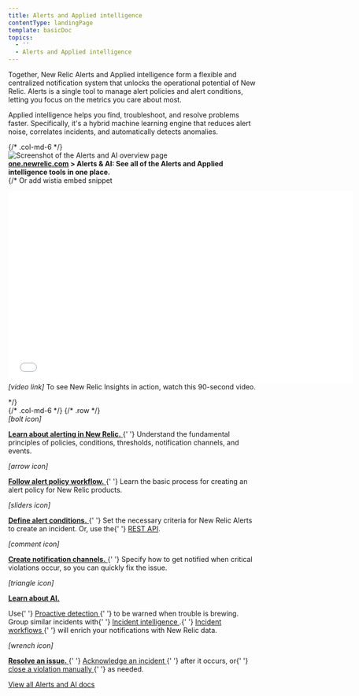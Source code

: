```yaml
---
title: Alerts and Applied intelligence
contentType: landingPage
template: basicDoc
topics:
  - ''
  - Alerts and Applied intelligence
---
```


<div>
  <div className="row">
    <div className="col-md-6 col add-margin">
      <p>
        Together, New Relic Alerts and Applied intelligence form a flexible and
        centralized notification system that unlocks the operational potential
        of New Relic. Alerts is a single tool to manage alert policies and alert
        conditions, letting you focus on the metrics you care about most.
      </p>
      <p>
        Applied intelligence helps you find, troubleshoot, and resolve problems
        faster. Specifically, it's a hybrid machine learning engine that reduces
        alert noise, correlates incidents, and automatically detects anomalies.
      </p>
    </div>
    {/* .col-md-6 */}
    <div className="col-md-6 col add-margin">
      <div
        className="dnd-atom-wrapper type-image context-inline_image"
        contentEditable="false"
      >
        <div className="dnd-drop-wrapper">
          <div className="image">
            <img
              alt="Screenshot of the Alerts and AI overview page"
              height={2196}
              src="https://docs-staging.newrelic.com/sites/default/files/thumbnails/image/alerts-ai.png"
              title="alerts-ai.png"
              typeof="foaf:Image"
              width={2400}
            />
          </div>
        </div>
        <div className="dnd-legend-wrapper" contentEditable="true">
          <div className="meta">
            <b>
              <a href="https://one.newrelic.com">one.newrelic.com</a> &gt;
              Alerts &amp; AI: See all of the Alerts and Applied intelligence
              tools in one place.
            </b>
          </div>
        </div>
      </div>
      {/* Or add wistia embed snippet
    <p class="article-image"><iframe allowtransparency="true" class="wistia_embed" frameborder="0" height="388" name="wistia_embed" scrolling="no" src="//fast.wistia.net/embed/iframe/rftw9nkj03?endVideoBehavior=reset&amp;playButton=false&amp;playerColor=4cb0bd&amp;version=v1&amp;videoHeight=309&amp;videoWidth=550&amp;volumeControl=true" width="700"></iframe><br />
    <span class="image-caption"><i class="fa fa-play-circle-o"><span>[video link]</span></i> To see New Relic Insights in action, watch this 90-second video.</span></p>*/}
    </div>
    {/* .col-md-6 */}
    {/* .row */}
  </div>
  <div className="row">
    <div className="col-md-4 col add-margin">
      <div className="col-md-3 col add-margin text-center">
        <div>
          <i aria-hidden="true" className="fa fa-bolt fa-3x color_alerts">
            <span>[bolt icon]</span>
          </i>
        </div>
      </div>
      <div className="col-md-9 col add-margin">
        <p style={{ marginTop: 0 }}>
          <a href="/docs/alerts/new-relic-alerts/getting-started/alerting-new-relic">
            <b>Learn about alerting in New Relic.</b>
          </a>{' '}
          Understand the fundamental principles of policies, conditions,
          thresholds, notification channels, and events.
        </p>
      </div>
    </div>
    <div className="col-md-4 col add-margin">
      <div className="col-md-3 col add-margin text-center">
        <div>
          <i
            aria-hidden="true"
            className="fa Example of arrows-h fa-arrows-h fa-3x color_alerts"
          >
            <span>[arrow icon]</span>
          </i>
        </div>
      </div>
      <div className="col-md-9 col add-margin">
        <p style={{ marginTop: 0 }}>
          <a href="/docs/alerts/new-relic-alerts/configuring-alert-policies/alert-policy-workflow">
            <b>Follow alert policy workflow.</b>
          </a>{' '}
          Learn the basic process for creating an alert policy for New Relic
          products.
        </p>
      </div>
    </div>
    <div className="col-md-4 col add-margin">
      <div className="col-md-3 col add-margin text-center">
        <div>
          <i aria-hidden="true" className="fa fa-sliders fa-3x color_alerts">
            <span>[sliders icon]</span>
          </i>
        </div>
      </div>
      <div className="col-md-9 col add-margin">
        <p style={{ marginTop: 0 }}>
          <a href="/docs/alerts/new-relic-alerts/configuring-alert-policies/define-alert-conditions">
            <b>Define alert conditions.</b>
          </a>{' '}
          Set the necessary criteria for New Relic Alerts to create an incident.
          Or, use the{' '}
          <a href="/docs/alerts/new-relic-alerts/rest-api-alerts">REST API</a>.
        </p>
      </div>
    </div>
  </div>
  <div className="row">
    <div className="col-md-4 col add-margin">
      <div className="col-md-3 col add-margin text-center">
        <div>
          <i
            aria-hidden="true"
            className="fa fa-commenting-o fa-3x color_alerts"
          >
            <span>[comment icon]</span>
          </i>
        </div>
      </div>
      <div className="col-md-9 col add-margin">
        <p>
          <a href="/docs/alerts/new-relic-alerts/managing-notification-channels/notification-channels-controlling-where-send-alerts">
            <b>Create notification channels.</b>
          </a>{' '}
          Specify how to get notified when critical violations occur, so you can
          quickly fix the issue.
        </p>
      </div>
    </div>
    <div className="col-md-4 col add-margin">
      <div className="col-md-3 col add-margin text-center">
        <div>
          <i
            aria-hidden="true"
            className="fa  fa-exclamation-triangle fa-3x color_alerts"
          >
            <span>[triangle icon]</span>
          </i>
        </div>
      </div>
      <div className="col-md-9 col add-margin">
        <p>
          <a href="/docs/alerts/new-relic-alerts/reviewing-alert-incidents">
            <b>Learn about AI.</b>
          </a>
        </p>
        <p>
          Use{' '}
          <a href="/docs/alerts-applied-intelligence/applied-intelligence/proactive-detection/proactive-detection-new-relic-ai">
            Proactive detection
          </a>{' '}
          to be warned when trouble is brewing. Group similar incidents with{' '}
          <a href="/docs/alerts-applied-intelligence/incident-intelligence/get-started-incident-intelligence">
            Incident intelligence
          </a>
          .{' '}
          <a href="/docs/alerts-applied-intelligence/applied-intelligence/incident-workflows/enhance-notifications-incident-workflows">
            Incident workflows
          </a>{' '}
          will enrich your notifications with New Relic data.
        </p>
      </div>
    </div>
    <div className="col-md-4 col add-margin">
      <div className="col-md-3 col add-margin text-center">
        <div>
          <i aria-hidden="true" className="fa  fa-wrench fa-3x color_alerts">
            <span>[wrench icon]</span>
          </i>
        </div>
      </div>
      <div className="col-md-9 col add-margin">
        <p>
          <a href="/docs/alerts/new-relic-alerts/reviewing-alert-incidents">
            <b>Resolve an issue.</b>
          </a>{' '}
          <a href="/docs/alerts/new-relic-alerts/reviewing-alert-incidents/acknowledge-alert-incidents">
            Acknowledge an incident
          </a>{' '}
          after it occurs, or{' '}
          <a href="/docs/alerts/new-relic-alerts/reviewing-alert-incidents/close-violations-manually">
            close a violation manually
          </a>{' '}
          as needed.
        </p>
      </div>
    </div>
  </div>
  <div className="row">
    <div className="col col-md-12 add-margin text-center product-wrap">
      <a
        className="btn btn-lg btn-primary"
        href="/docs/alerts?toc=true"
        role="button"
      >
        View all Alerts and AI docs
      </a>
    </div>
  </div>
</div>
